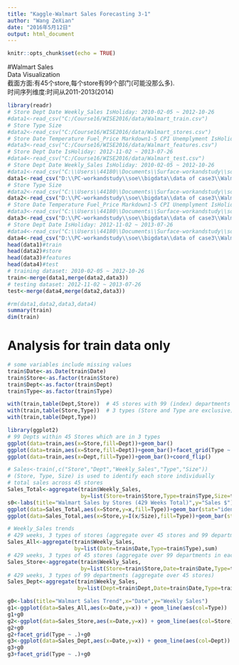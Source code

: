 ```yaml
---
title: "Kaggle-Walmart Sales Forecasting 3-1"
author: "Wang ZeXian"
date: "2016年5月12日"
output: html_document
---
```


```r
knitr::opts_chunk$set(echo = TRUE)
```
#Walmart Sales          
Data Visualization              
截面方面:有45个store,每个store有99个部门(可能没那么多).         
时间序列维度:时间从2011-2013(2014)              
```r
library(readr)
# Store Dept Date Weekly_Sales IsHoliday: 2010-02-05 ~ 2012-10-26
#data1<-read_csv("C:/Course16/WISE2016/data/Walmart_train.csv")
# Store Type Size
#data2<-read_csv("C:/Course16/WISE2016/data/Walmart_stores.csv")
# Store Date Temperature Fuel_Price Markdown1-5 CPI Unemplyment IsHoliday
#data3<-read_csv("C:/Course16/WISE2016/data/Walmart_features.csv")
# Store Dept Date IsHoliday: 2012-11-02 ~ 2013-07-26
#data4<-read_csv("C:/Course16/WISE2016/data/Walmart_test.csv")
# Store Dept Date Weekly_Sales IsHoliday: 2010-02-05 ~ 2012-10-26
#data1<-read_csv("C:\\Users\\44180\\Documents\\Surface-workandstudy\\soe\\bigdata\\Walmart_train.csv")
data1<-read_csv("D:\\PC-workandstudy\\soe\\bigdata\\data of case3\\Walmart_train.csv")
# Store Type Size
#data2<-read_csv("C:\\Users\\44180\\Documents\\Surface-workandstudy\\soe\\bigdata\\Walmart_stores.csv")
data2<-read_csv("D:\\PC-workandstudy\\soe\\bigdata\\data of case3\\Walmart_stores.csv")
# Store Date Temperature Fuel_Price Markdown1-5 CPI Unemplyment IsHoliday
#data3<-read_csv("C:\\Users\\44180\\Documents\\Surface-workandstudy\\soe\\bigdata\\Walmart_features.csv")
data3<-read_csv("D:\\PC-workandstudy\\soe\\bigdata\\data of case3\\Walmart_features.csv")
# Store Dept Date IsHoliday: 2012-11-02 ~ 2013-07-26
#data4<-read_csv("C:\\Users\\44180\\Documents\\Surface-workandstudy\\soe\\bigdata\\Walmart_test.csv")
data4<-read_csv("D:\\PC-workandstudy\\soe\\bigdata\\data of case3\\Walmart_test.csv")
head(data1)#train
head(data2)#store
head(data3)#features
head(data4)#test
# training dataset: 2010-02-05 ~ 2012-10-26
train<-merge(data1,merge(data2,data3))
# testing dataset: 2012-11-02 ~ 2013-07-26
test<-merge(data4,merge(data2,data3))

#rm(data1,data2,data3,data4)
summary(train)
dim(train)
```

# Analysis for train data only
```r
# some variables include missing values
train$Date<-as.Date(train$Date)
train$Store<-as.factor(train$Store)
train$Dept<-as.factor(train$Dept)
train$Type<-as.factor(train$Type)

with(train,table(Dept,Store))  # 45 stores with 99 (index) departments
with(train,table(Store,Type))  # 3 types (Store and Type are exclusive)
with(train,table(Dept,Type))   

library(ggplot2)
# 99 Depts within 45 Stores which are in 3 types
ggplot(data=train,aes(x=Store,fill=Dept))+geom_bar()
ggplot(data=train,aes(x=Store,fill=Dept))+geom_bar()+facet_grid(Type ~ .)
ggplot(data=train,aes(x=Dept,fill=Type))+geom_bar()+coord_flip()

# Sales<-train(,c("Store","Dept","Weekly_Sales","Type","Size"))
# (Store, Type, Size) is used to identify each store individually
# total sales across 45 stores
Sales_Total<-aggregate(train$Weekly_Sales,
                       by=list(Store=train$Store,Type=train$Type,Size=train$Size),sum)
s0<-labs(title="Walmart Sales by Stores (429 Weeks Total)",y="Sales $")
ggplot(data=Sales_Total,aes(x=Store,y=x,fill=Type))+geom_bar(stat="identity")+s0
ggplot(data=Sales_Total,aes(x=Store,y=I(x/Size),fill=Type))+geom_bar(stat="identity")+s0

# Weekly_Sales trends
# 429 weeks, 3 types of stores (aggregate over 45 stores and 99 departments in each store)
Sales_All<-aggregate(train$Weekly_Sales,
                     by=list(Date=train$Date,Type=train$Type),sum)
# 429 weeks, 3 types of 45 stores (aggregate over 99 departments in each store)
Sales_Store<-aggregate(train$Weekly_Sales,
                       by=list(Store=train$Store,Date=train$Date,Type=train$Type),sum)
# 429 weeks, 3 types of 99 departments (aggregate over 45 stores)
Sales_Dept<-aggregate(train$Weekly_Sales,
                      by=list(Dept=train$Dept,Date=train$Date,Type=train$Type),sum)                       

g0<-labs(title="Walmart Sales Trend",x="Date",y="Weekly Sales")
g1<-ggplot(data=Sales_All,aes(x=Date,y=x)) + geom_line(aes(col=Type)) 
g1+g0
g2<-ggplot(data=Sales_Store,aes(x=Date,y=x)) + geom_line(aes(col=Store))
g2+g0
g2+facet_grid(Type ~ .)+g0
g3<-ggplot(data=Sales_Dept,aes(x=Date,y=x)) + geom_line(aes(col=Dept)) 
g3+g0
g3+facet_grid(Type ~ .)+g0
```